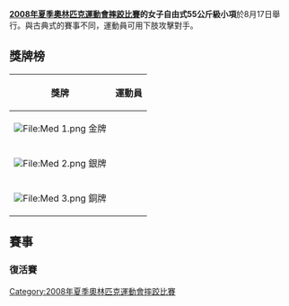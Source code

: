 {{2008年夏季奧林匹克運動會摔跤比賽}}

'''[[2008年夏季奧林匹克運動會摔跤比賽|2008年夏季奧林匹克運動會摔跤比賽]]的女子自由式55公斤級小項'''於8月17日舉行。與古典式的賽事不同，運動員可用下肢攻擊對手。

== 獎牌榜 ==
{| class="wikitable"
|- bgcolor="#efefef"
!align="center"|'''獎牌'''
!align="center"|'''運動員'''
|-
| bgcolor="gold" | [[File:Med_1.png|File:Med 1.png]] 金牌
| {{flagIOCathlete|[[王娇|王娇]]|CHN|2008年夏季}}
|-
| bgcolor="silver" | [[File:Med_2.png|File:Med 2.png]] 銀牌
| {{flagIOCathlete|[[丝坦卡·兹拉特娃|丝坦卡·-{zh-hans:兹拉特娃;zh-hant:茲拉特娃}-]]|BUL|2008年夏季}}
|-
| bgcolor="cc9966" | [[File:Med_3.png|File:Med 3.png]] 銅牌
| {{flagIOCathlete|[[浜口京子|浜口京子]]|JPN|2008年夏季}}<br />{{flagIOCathlete|[[阿格涅什卡·维什切克|阿格涅什卡·-{zh-hans:维什切克;zh-hant:魏絲柴克}-]]|POL|2008年夏季}}
|}

== 賽事 ==
{{16TeamBracket-Compact-Wrestling
| RD1=16強
| RD2=8強
| RD3=4強
| RD4=決賽

| team-width=250
| score-width=20

| RD1-team01={{flagIOCathlete|[[奥莉加·贾尼贝科娃|奥莉加·贾尼贝科娃]] |KAZ|2008年夏季}}
| RD1-score01-1=1
| RD1-score01-2=0
| RD1-score01-3=0
| RD1-team02='''{{flagIOCathlete|[[罗桑杰拉·孔塞桑|罗桑杰拉·孔塞桑]]|BRA|2008年夏季}}'''
| RD1-score02-1=0
| RD1-score02-2='''3
| RD1-score02-3='''4

| RD1-team03={{flagIOCathlete|[[叶连娜·佩列皮奥尔金纳|叶连娜·佩列皮奥尔金纳]]|RUS|2008年夏季}}
| RD1-score03-1=0
| RD1-score03-2='''1
| RD1-score03-3=0
| RD1-team04='''{{flagIOCathlete|[[浜口京子|浜口京子]]|JPN|2008年夏季}}'''
| RD1-score04-1='''1
| RD1-score04-2=0
| RD1-score04-3='''1

| RD1-team05='''{{flagIOCathlete|[[艾莉·伯纳德|艾莉·伯纳德]]|USA|2008年夏季}}'''
| RD1-score05-1='''F
| RD1-score05-2= 
| RD1-score05-3= 
| RD1-team06={{flagIOCathlete|[[阿马拉奇·法武尔·奥比亚均瓦|阿马拉奇·法武尔·奥比亚均瓦]]|NGR|2008年夏季}}
| RD1-score06-1= 
| RD1-score06-2= 
| RD1-score06-3= 

| RD1-team07={{flagIOCathlete|[[燕妮·弗兰松|燕妮·弗兰松]]|SWE|2008年夏季}}
| RD1-score07-1=3
| RD1-score07-2=0
| RD1-score07-3= 
| RD1-team08='''{{flagIOCathlete|[[王嬌|王嬌]]|CHN|2008年夏季}}'''
| RD1-score08-1='''4
| RD1-score08-2='''6
| RD1-score08-3= 

| RD1-team09= {{flagIOCathlete|[[奥赫妮瓦·阿库福|奥赫妮瓦·阿库福]]|CAN|2008年夏季}} 
| RD1-score09-1=0
| RD1-score09-2=0
| RD1-score09-3= 
| RD1-team10='''{{flagIOCathlete|[[丝坦卡·兹拉特娃|丝坦卡·兹拉特娃]]|BUL|2008年夏季}}'''
| RD1-score10-1='''2
| RD1-score10-2='''5
| RD1-score10-3= 

| RD1-team11={{flagIOCathlete|[[奥克萨娜_·瓦舒克|奥克萨娜 ·瓦舒克]]|UKR|2008年夏季}}
| RD1-score11-1=0
| RD1-score11-2=1
| RD1-score11-3= 
| RD1-team12='''{{flagIOCathlete|[[马伊德尔·温达|马伊德尔·温达]]|ESP|2008年夏季}}'''
| RD1-score12-1='''1
| RD1-score12-2='''3
| RD1-score12-3= 

| RD1-team13='''{{flagIOCathlete|[[阿格涅什卡·维什切克|阿格涅什卡·维什切克]]|POL|2008年夏季}}'''
| RD1-score13-1='''1'''
| RD1-score13-2='''6
| RD1-score13-3= 
| RD1-team14={{flagIOCathlete|[[安娜貝爾·阿里|安娜貝爾·阿里]]|CMR|2008年夏季}}
| RD1-score14-1=0
| RD1-score14-2=0
| RD1-score14-3= 

| RD1-team15='''{{flagIOCathlete|[[阿妮塔·舍茨勒|阿妮塔·舍茨勒]]|GER|2008年夏季}}'''
| RD1-score15-1=2
| RD1-score15-2='''F
| RD1-score15-3= 
| RD1-team16={{flagIOCathlete|[[奥德蕾·普列托|奥德蕾·普列托]]|FRA|2008年夏季}}
| RD1-score16-1='''4
| RD1-score16-2=0
| RD1-score16-3= 


| RD2-team01={{flagIOCathlete|[[罗桑杰拉·孔塞桑|罗桑杰拉·孔塞桑]]|BRA|2008年夏季}}
| RD2-score01-1=0
| RD2-score01-2=0
| RD2-score01-3= 
| RD2-team02='''{{flagIOCathlete|[[浜口京子|浜口京子]]|JPN|2008年夏季}}'''
| RD2-score02-1='''1
| RD2-score02-2='''3
| RD2-score02-3= 

| RD2-team03={{flagIOCathlete|[[艾莉·伯纳德|艾莉·伯纳德]]|USA|2008年夏季}}
| RD2-score03-1=1
| RD2-score03-2=3
| RD2-score03-3= 
| RD2-team04='''{{flagIOCathlete|[[王嬌|王嬌]]|CHN|2008年夏季}}'''
| RD2-score04-1='''3
| RD2-score04-2='''7
| RD2-score04-3= 

| RD2-team05='''{{flagIOCathlete|[[丝坦卡·兹拉特娃|丝坦卡·兹拉特娃]]|BUL|2008年夏季}}'''
| RD2-score05-1=2
| RD2-score05-2='''6
| RD2-score05-3='''4
| RD2-team06={{flagIOCathlete|[[马伊德尔·温达|马伊德尔·温达]]|ESP|2008年夏季}}
| RD2-score06-1='''3
| RD2-score06-2=0
| RD2-score06-3=1

| RD2-team07= '''{{flagIOCathlete|[[阿格涅什卡·维什切克|阿格涅什卡·维什切克]]|POL|2008年夏季}}'''
| RD2-score07-1='''1
| RD2-score07-2=0
| RD2-score07-3='''4
| RD2-team08={{flagIOCathlete|[[阿妮塔·舍茨勒|阿妮塔·舍茨勒]]|GER|2008年夏季}}
| RD2-score08-1=1
| RD2-score08-2='''2
| RD2-score08-3=1

| RD3-team01={{flagIOCathlete|[[浜口京子|浜口京子]]|JPN|2008年夏季}}
| RD3-score01-1=2
| RD3-score01-2=
| RD3-score01-3= 
| RD3-team02='''{{flagIOCathlete|[[王嬌|王嬌]]|CHN|2008年夏季}}'''
| RD3-score02-1='''5
| RD3-score02-2='''F
| RD3-score02-3= 

| RD3-team03='''{{flagIOCathlete|[[丝坦卡·兹拉特娃|丝坦卡·兹拉特娃]]|BUL|2008年夏季}}'''
| RD3-score03-1='''3'''
| RD3-score03-2='''5'''
| RD3-score03-3= 
| RD3-team04={{flagIOCathlete|[[阿格涅什卡·维什切克|阿格涅什卡·维什切克]]|POL|2008年夏季}}
| RD3-score04-1=0
| RD3-score04-2=0
| RD3-score04-3= 

| RD4-team01='''{{flagIOCathlete|[[王嬌|王嬌]]|CHN|2008年夏季}}'''
| RD4-score01-1='''8'''
| RD4-score01-2= 
| RD4-score01-3= 
| RD4-team02={{flagIOCathlete|[[丝坦卡·兹拉特娃|丝坦卡·兹拉特娃]]|BUL|2008年夏季}}
| RD4-score02-1=3
| RD4-score02-2= 
| RD4-score02-3= 
}}

=== 復活賽 ===
{{8TeamBracket-Compact-NoSeeds-Byes
| RD1=首圈
| RD2=次圈
| RD3=銅牌賽

| team-width=185
| score-width=30

| RD2-team03={{flagIOCathlete|[[燕妮·弗兰松|燕妮·弗兰松]]|SWE|2008年夏季}}
| RD2-score03=1 0
| RD2-team04='''{{flagIOCathlete|[[艾莉·伯纳德|艾莉·伯纳德]]|USA|2008年夏季}}'''
| RD2-score04='''3''' '''3'''

| RD3-team01='''{{flagIOCathlete|[[浜口京子|浜口京子]]|JPN|2008年夏季}}'''
| RD3-score01='''3''' '''3'''
| RD3-team02={{flagIOCathlete|[[艾莉·伯纳德|艾莉·伯纳德]]|USA|2008年夏季}}
| RD3-score02=0 1
}}
{{8TeamBracket-Compact-NoSeeds-Byes
| RD1=首圈
| RD2=次圈
| RD3=銅牌賽

| team-width=185
| score-width=30


| RD2-team03={{flagIOCathlete|[[奥赫妮瓦·阿库福|奥赫妮瓦·阿库福]]|CAN|2008年夏季}} 
| RD2-score03=2 '''1''' 0
| RD2-team04='''{{flagIOCathlete|[[马伊德尔·温达|马伊德尔·温达]]|ESP|2008年夏季}}'''
| RD2-score04='''5''' 1 '''1'''

| RD3-team01='''{{flagIOCathlete|[[阿格涅什卡·维什切克|阿格涅什卡·维什切克]]|POL|2008年夏季}}'''
| RD3-score01='''2''' 1
| RD3-team02={{flagIOCathlete|[[马伊德尔·温达|马伊德尔·温达]]|ESP|2008年夏季}}
| RD3-score02=1 0
}}

[[Category:2008年夏季奧林匹克運動會摔跤比賽|Category:2008年夏季奧林匹克運動會摔跤比賽]]